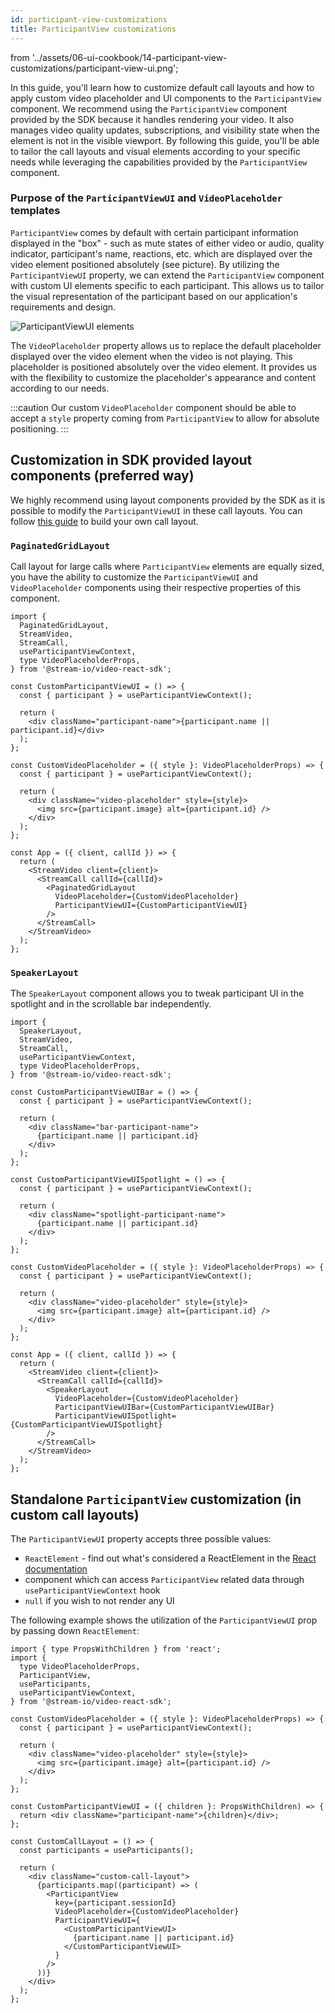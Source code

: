 ```yaml
---
id: participant-view-customizations
title: ParticipantView customizations
---
```



  from '../assets/06-ui-cookbook/14-participant-view-customizations/participant-view-ui.png';

In this guide, you'll learn how to customize default call layouts and how to apply custom video placeholder and UI components to the `ParticipantView` component. We recommend using the `ParticipantView` component provided by the SDK because it handles rendering your video. It also manages video quality updates, subscriptions, and visibility state when the element is not in the visible viewport. By following this guide, you'll be able to tailor the call layouts and visual elements according to your specific needs while leveraging the capabilities provided by the `ParticipantView` component.

### Purpose of the `ParticipantViewUI` and `VideoPlaceholder` templates

`ParticipantView` comes by default with certain participant information displayed in the "box" - such as mute states of either video or audio, quality indicator, participant's name, reactions, etc. which are displayed over the video element positioned absolutely (see picture). By utilizing the `ParticipantViewUI` property, we can extend the `ParticipantView` component with custom UI elements specific to each participant. This allows us to tailor the visual representation of the participant based on our application's requirements and design.

<img src={ParticipantViewUIImage} alt="ParticipantViewUI elements" />

The `VideoPlaceholder` property allows us to replace the default placeholder displayed over the video element when the video is not playing. This placeholder is positioned absolutely over the video element. It provides us with the flexibility to customize the placeholder's appearance and content according to our needs.

:::caution
Our custom `VideoPlaceholder` component should be able to accept a `style` property coming from `ParticipantView` to allow for absolute positioning.
:::

## Customization in SDK provided layout components (preferred way)

We highly recommend using layout components provided by the SDK as it is possible to modify the `ParticipantViewUI` in these call layouts. You can follow [this guide](../video-layout) to build your own call layout.

### `PaginatedGridLayout`

Call layout for large calls where `ParticipantView` elements are equally sized, you have the ability to customize the `ParticipantViewUI` and `VideoPlaceholder` components using their respective properties of this component.

```tsx
import {
  PaginatedGridLayout,
  StreamVideo,
  StreamCall,
  useParticipantViewContext,
  type VideoPlaceholderProps,
} from '@stream-io/video-react-sdk';

const CustomParticipantViewUI = () => {
  const { participant } = useParticipantViewContext();

  return (
    <div className="participant-name">{participant.name || participant.id}</div>
  );
};

const CustomVideoPlaceholder = ({ style }: VideoPlaceholderProps) => {
  const { participant } = useParticipantViewContext();

  return (
    <div className="video-placeholder" style={style}>
      <img src={participant.image} alt={participant.id} />
    </div>
  );
};

const App = ({ client, callId }) => {
  return (
    <StreamVideo client={client}>
      <StreamCall callId={callId}>
        <PaginatedGridLayout
          VideoPlaceholder={CustomVideoPlaceholder}
          ParticipantViewUI={CustomParticipantViewUI}
        />
      </StreamCall>
    </StreamVideo>
  );
};
```

### `SpeakerLayout`

The `SpeakerLayout` component allows you to tweak participant UI in the spotlight and in the scrollable bar independently.

```tsx
import {
  SpeakerLayout,
  StreamVideo,
  StreamCall,
  useParticipantViewContext,
  type VideoPlaceholderProps,
} from '@stream-io/video-react-sdk';

const CustomParticipantViewUIBar = () => {
  const { participant } = useParticipantViewContext();

  return (
    <div className="bar-participant-name">
      {participant.name || participant.id}
    </div>
  );
};

const CustomParticipantViewUISpotlight = () => {
  const { participant } = useParticipantViewContext();

  return (
    <div className="spotlight-participant-name">
      {participant.name || participant.id}
    </div>
  );
};

const CustomVideoPlaceholder = ({ style }: VideoPlaceholderProps) => {
  const { participant } = useParticipantViewContext();

  return (
    <div className="video-placeholder" style={style}>
      <img src={participant.image} alt={participant.id} />
    </div>
  );
};

const App = ({ client, callId }) => {
  return (
    <StreamVideo client={client}>
      <StreamCall callId={callId}>
        <SpeakerLayout
          VideoPlaceholder={CustomVideoPlaceholder}
          ParticipantViewUIBar={CustomParticipantViewUIBar}
          ParticipantViewUISpotlight={CustomParticipantViewUISpotlight}
        />
      </StreamCall>
    </StreamVideo>
  );
};
```

## Standalone `ParticipantView` customization (in custom call layouts)

The `ParticipantViewUI` property accepts three possible values:

- `ReactElement` - find out what's considered a ReactElement in the [React documentation](https://react.dev/reference/react/isValidElement)
- component which can access `ParticipantView` related data through `useParticipantViewContext` hook
- `null` if you wish to not render any UI

The following example shows the utilization of the `ParticipantViewUI` prop by passing down `ReactElement`:

```tsx
import { type PropsWithChildren } from 'react';
import {
  type VideoPlaceholderProps,
  ParticipantView,
  useParticipants,
  useParticipantViewContext,
} from '@stream-io/video-react-sdk';

const CustomVideoPlaceholder = ({ style }: VideoPlaceholderProps) => {
  const { participant } = useParticipantViewContext();

  return (
    <div className="video-placeholder" style={style}>
      <img src={participant.image} alt={participant.id} />
    </div>
  );
};

const CustomParticipantViewUI = ({ children }: PropsWithChildren) => {
  return <div className="participant-name">{children}</div>;
};

const CustomCallLayout = () => {
  const participants = useParticipants();

  return (
    <div className="custom-call-layout">
      {participants.map((participant) => (
        <ParticipantView
          key={participant.sessionId}
          VideoPlaceholder={CustomVideoPlaceholder}
          ParticipantViewUI={
            <CustomParticipantViewUI>
              {participant.name || participant.id}
            </CustomParticipantViewUI>
          }
        />
      ))}
    </div>
  );
};
```
